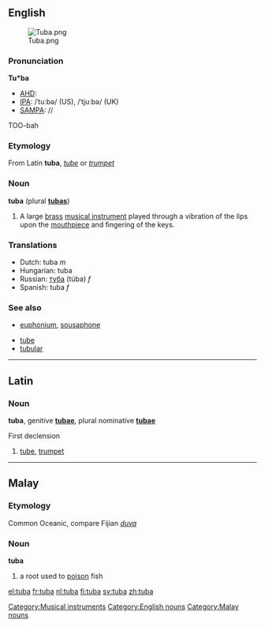 {{wikipedia}}
==English==
[[Image:Tuba.png|thumb]]
===Pronunciation===
'''Tu*ba'''
*[[AHD]]:
*[[IPA]]: /ˈtuːbə/ (US), /ˈtjuːbə/ (UK)
*[[SAMPA]]: //
TOO-bah

===Etymology===
From Latin '''tuba''', ''[[tube]]'' or ''[[trumpet]]''

===Noun===
'''tuba''' (plural '''[[tubas]]''')

# A large [[brass]] [[musical instrument]] played through a vibration of the lips upon the [[mouthpiece]] and fingering of the keys.

===Translations===
*Dutch: tuba ''m''
*Hungarian: tuba
*Russian: [[туба]] (túba) ''f''
*Spanish: tuba ''f''

===See also===
* [[euphonium]], [[sousaphone]]
[[Category:Musical instruments]]
[[Category:English nouns]]
* [[tube]]
* [[tubular]]

----

==Latin==
===Noun===
'''tuba''', genitive '''[[tubae]]''', plural nominative '''[[tubae]]'''

First declension

# [[tube]], [[trumpet]]

----

==Malay==
===Etymology===
Common Oceanic, compare Fijian ''[[duva]]''
===Noun===
'''tuba'''

# a root used to [[poison]] fish

[[Category:Malay nouns]]

[[el:tuba]]
[[fr:tuba]]
[[nl:tuba]]
[[fi:tuba]]
[[sv:tuba]]
[[zh:tuba]]